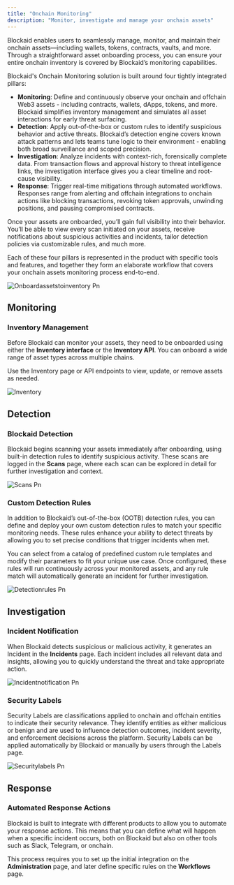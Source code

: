 ```yaml
---
title: "Onchain Monitoring"
description: "Monitor, investigate and manage your onchain assets"
---
```


Blockaid enables users to seamlessly manage, monitor, and maintain their onchain assets—including wallets, tokens, contracts, vaults, and more. Through a straightforward asset onboarding process, you can ensure your entire onchain inventory is covered by Blockaid’s monitoring capabilities.

Blockaid's Onchain Monitoring solution is built around four tightly integrated pillars:

- **Monitoring**: Define and continuously observe your onchain and offchain Web3 assets - including contracts, wallets, dApps, tokens, and more. Blockaid simplifies inventory management and simulates all asset interactions for early threat surfacing.
- **Detection**: Apply out-of-the-box or custom rules to identify suspicious behavior and active threats. Blockaid’s detection engine covers known attack patterns and lets teams tune logic to their environment - enabling both broad surveillance and scoped precision.
- **Investigation**: Analyze incidents with context-rich, forensically complete data. From transaction flows and approval history to threat intelligence links, the investigation interface gives you a clear timeline and root-cause visibility.
- **Response**: Trigger real-time mitigations through automated workflows. Responses range from alerting and offchain integrations to onchain actions like blocking transactions, revoking token approvals, unwinding positions, and pausing compromised contracts.

Once your assets are onboarded, you’ll gain full visibility into their behavior. You’ll be able to view every scan initiated on your assets, receive notifications about suspicious activities and incidents, tailor detection policies via customizable rules, and much more.

Each of these four pillars is represented in the product with specific tools and features, and together they form an elaborate workflow that covers your onchain assets monitoring process end-to-end.

![Onboardassetstoinventory Pn](/images/Onboardassetstoinventory.png)


<MySnippet />

## Monitoring

### Inventory Management

Before Blockaid can monitor your assets, they need to be onboarded using either the **Inventory interface** or the **Inventory API**. You can onboard a wide range of asset types across multiple chains.

Use the Inventory page or API endpoints to view, update, or remove assets as needed.

![Inventory](/images/inventory.png)

## Detection

### Blockaid Detection

Blockaid begins scanning your assets immediately after onboarding, using built-in detection rules to identify suspicious activity. These scans are logged in the **Scans** page, where each scan can be explored in detail for further investigation and context.

![Scans Pn](/images/scans.png)

### Custom Detection Rules

In addition to Blockaid’s out-of-the-box (OOTB) detection rules, you can define and deploy your own custom detection rules to match your specific monitoring needs. These rules enhance your ability to detect threats by allowing you to set precise conditions that trigger incidents when met.

You can select from a catalog of predefined custom rule templates and modify their parameters to fit your unique use case. Once configured, these rules will run continuously across your monitored assets, and any rule match will automatically generate an incident for further investigation.

![Detectionrules Pn](/images/detectionrules.png)

## Investigation

### Incident Notification

When Blockaid detects suspicious or malicious activity, it generates an Incident in the **Incidents** page. Each incident includes all relevant data and insights, allowing you to quickly understand the threat and take appropriate action.

![Incidentnotification Pn](/images/incidentnotification.png)

### Security Labels

Security Labels are classifications applied to onchain and offchain entities to indicate their security relevance. They identify entities as either malicious or benign and are used to influence detection outcomes, incident severity, and enforcement decisions across the platform. Security Labels can be applied automatically by Blockaid or manually by users through the Labels page.

![Securitylabels Pn](/images/securitylabels.png)

## Response

### Automated Response Actions

Blockaid is built to integrate with different products to allow you to automate your response actions. This means that you can define what will happen when a specific incident occurs, both on Blockaid but also on other tools such as Slack, Telegram, or onchain.

This process requires you to set up the initial integration on the **Administration** page, and later define specific rules on the **Workflows** page.